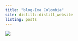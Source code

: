 ```yaml
---
title: "blog-Ixa Colombia"
site: distill::distill_website
listing: posts
---
```


![](img/IxaColombiaLogo.png)

